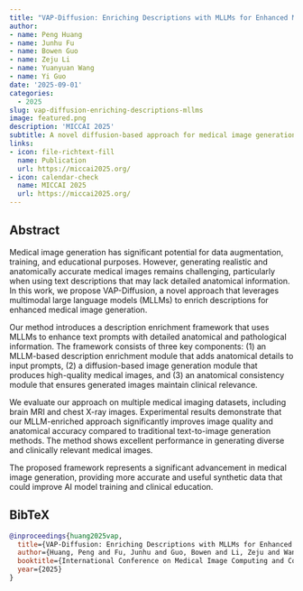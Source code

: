 ```yaml
---
title: "VAP-Diffusion: Enriching Descriptions with MLLMs for Enhanced Medical Image Generation"
author: 
- name: Peng Huang
- name: Junhu Fu
- name: Bowen Guo
- name: Zeju Li
- name: Yuanyuan Wang
- name: Yi Guo
date: '2025-09-01'
categories:
  - 2025
slug: vap-diffusion-enriching-descriptions-mllms
image: featured.png
description: 'MICCAI 2025'
subtitle: A novel diffusion-based approach for medical image generation using MLLM-enriched descriptions.
links:
- icon: file-richtext-fill
  name: Publication
  url: https://miccai2025.org/
- icon: calendar-check
  name: MICCAI 2025
  url: https://miccai2025.org/
---
```


## Abstract

Medical image generation has significant potential for data augmentation, training, and educational purposes. However, generating realistic and anatomically accurate medical images remains challenging, particularly when using text descriptions that may lack detailed anatomical information. In this work, we propose VAP-Diffusion, a novel approach that leverages multimodal large language models (MLLMs) to enrich descriptions for enhanced medical image generation.

Our method introduces a description enrichment framework that uses MLLMs to enhance text prompts with detailed anatomical and pathological information. The framework consists of three key components: (1) an MLLM-based description enrichment module that adds anatomical details to input prompts, (2) a diffusion-based image generation module that produces high-quality medical images, and (3) an anatomical consistency module that ensures generated images maintain clinical relevance.

We evaluate our approach on multiple medical imaging datasets, including brain MRI and chest X-ray images. Experimental results demonstrate that our MLLM-enriched approach significantly improves image quality and anatomical accuracy compared to traditional text-to-image generation methods. The method shows excellent performance in generating diverse and clinically relevant medical images.

The proposed framework represents a significant advancement in medical image generation, providing more accurate and useful synthetic data that could improve AI model training and clinical education.

## BibTeX

```bibtex
@inproceedings{huang2025vap,
  title={VAP-Diffusion: Enriching Descriptions with MLLMs for Enhanced Medical Image Generation},
  author={Huang, Peng and Fu, Junhu and Guo, Bowen and Li, Zeju and Wang, Yuanyuan and Guo, Yi},
  booktitle={International Conference on Medical Image Computing and Computer-Assisted Intervention (MICCAI 2025)},
  year={2025}
}
``` 